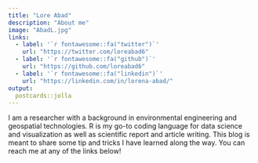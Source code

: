 ```yaml
---
title: "Lore Abad"
description: "About me"
image: "AbadL.jpg"
links:
  - label: '`r fontawesome::fa("twitter")`'
    url: "https://twitter.com/loreabad6"
  - label: '`r fontawesome::fa("github")`'
    url: "https://github.com/loreabad6"
  - label: '`r fontawesome::fa("linkedin")`'
    url: "https://linkedin.com/in/lorena-abad/"
output:
  postcards::jolla
---
```


I am a researcher with a background in environmental engineering and geospatial technologies. R is my go-to coding language for data science and visualization as well as scientific report and article writing. This blog is meant to share some tip and tricks I have learned along the way. You can reach me at any of the links below!
